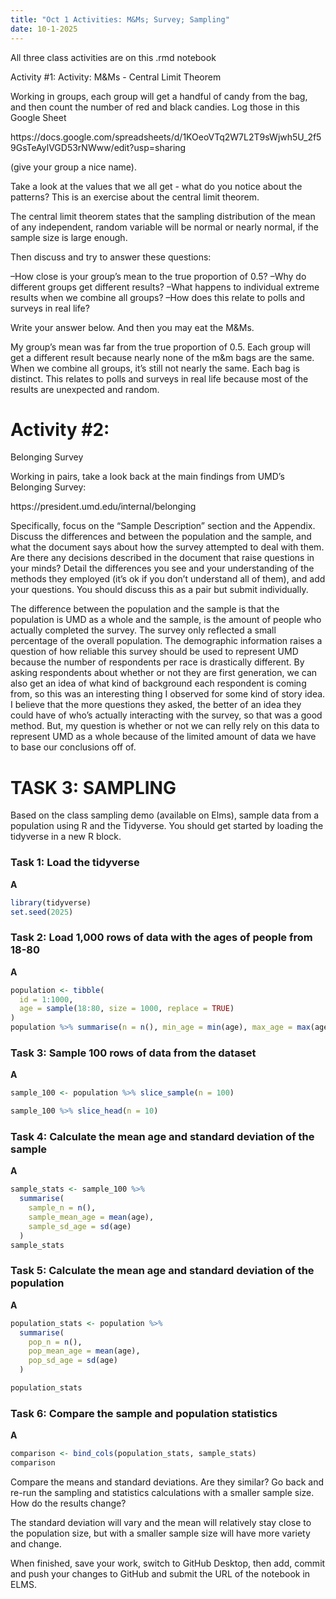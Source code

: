 ```yaml
---
title: "Oct 1 Activities: M&Ms; Survey; Sampling"
date: 10-1-2025
---
```


All three class activities are on this .rmd notebook

Activity #1: Activity: M&Ms - Central Limit Theorem

Working in groups, each group will get a handful of candy from the bag, and then count the number of red and black candies. Log those in this Google Sheet 

https://docs.google.com/spreadsheets/d/1KOeoVTq2W7L2T9sWjwh5U_2f59GsTeAylVGD53rNWww/edit?usp=sharing

(give your group a nice name).

Take a look at the values that we all get - what do you notice about the patterns? This is an exercise about the central limit theorem. 

The central limit theorem states that the sampling distribution of the mean of any independent, random variable will be normal or nearly normal, if the sample size is large enough.

Then discuss and try to answer these questions:

--How close is your group's mean to the true proportion of 0.5?
--Why do different groups get different results?
--What happens to individual extreme results when we combine all groups?
--How does this relate to polls and surveys in real life?

Write your answer below. And then you may eat the M&Ms.

My group's mean was far from the true proportion of 0.5. Each group will get a different result because nearly none of the m&m bags are the same. When we combine all groups, it's still not nearly the same. Each bag is distinct. This relates to polls and surveys in real life because most of the results are unexpected and random.

# Activity #2:

Belonging Survey

Working in pairs, take a look back at the main findings from UMD's Belonging Survey:

https://president.umd.edu/internal/belonging


Specifically, focus on the "Sample Description" section and the Appendix. Discuss the differences and between the population and the sample, and what the document says about how the survey attempted to deal with them. Are there any decisions described in the document that raise questions in your minds? Detail the differences you see and your understanding of the methods they employed (it's ok if you don't understand all of them), and add your questions. You should discuss this as a pair but submit individually.

The difference between the population and the sample is that the population is UMD as a whole and the sample, is the amount of people who actually completed the survey. The survey only reflected a small percentage of the overall population. The demographic information raises a question of how reliable this survey should be used to represent UMD because the number of respondents per race is drastically different. By asking respondents about whether or not they are first generation, we can also get an idea of what kind of background each respondent is coming from, so this was an interesting thing I observed for some kind of story idea. I believe that the more questions they asked, the better of an idea they could have of who's actually interacting with the survey, so that was a good method. But, my question is whether or not we can relly rely on this data to represent UMD as a whole because of the limited amount of data we have to base our conclusions off of.

# TASK 3: SAMPLING

Based on the class sampling demo (available on Elms), sample data from a population using R and the Tidyverse. You should get started by loading the tidyverse in a new R block.

### Task 1: Load the tidyverse

**A**
```r
library(tidyverse)
set.seed(2025)
```


### Task 2: Load 1,000 rows of data with the ages of people from 18-80

**A**
```r
population <- tibble(
  id = 1:1000,
  age = sample(18:80, size = 1000, replace = TRUE)  
)
population %>% summarise(n = n(), min_age = min(age), max_age = max(age))


```

### Task 3: Sample 100 rows of data from the dataset
**A**
```r
sample_100 <- population %>% slice_sample(n = 100)

sample_100 %>% slice_head(n = 10)


```


### Task 4: Calculate the mean age and standard deviation of the sample
**A**
```r
sample_stats <- sample_100 %>%
  summarise(
    sample_n = n(),
    sample_mean_age = mean(age),
    sample_sd_age = sd(age)
  )
sample_stats


```


### Task 5: Calculate the mean age and standard deviation of the population
**A**
```r
population_stats <- population %>%
  summarise(
    pop_n = n(),
    pop_mean_age = mean(age),
    pop_sd_age = sd(age)
  )

population_stats


```


### Task 6: Compare the sample and population statistics
**A**
```r
comparison <- bind_cols(population_stats, sample_stats)
comparison


```

Compare the means and standard deviations. Are they similar? Go back and re-run the sampling and statistics calculations with a smaller sample size. How do the results change?

The standard deviation will vary and the mean will relatively stay close to the population size, but with a smaller sample size will have more variety and change. 

When finished, save your work, switch to GitHub Desktop, then add, commit and push your changes to GitHub and submit the URL of the notebook in ELMS.
